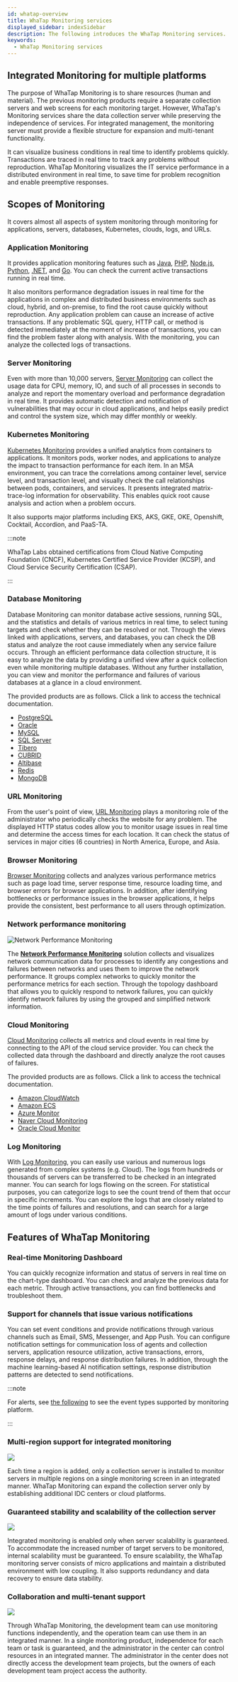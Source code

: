 ```yaml
---
id: whatap-overview
title: WhaTap Monitoring services
displayed_sidebar: indexSidebar
description: The following introduces the WhaTap Monitoring services.
keywords:
  - WhaTap Monitoring services
---
```


## Integrated Monitoring for multiple platforms

The purpose of WhaTap Monitoring is to share resources (human and material). The previous monitoring products require a separate collection servers and web screens for each monitoring target. However, WhaTap's Monitoring services share the data collection server while preserving the independence of services. For integrated management, the monitoring server must provide a flexible structure for expansion and multi-tenant functionality.

It can visualize business conditions in real time to identify problems quickly. Transactions are traced in real time to track any problems without reproduction. WhaTap Monitoring visualizes the IT service performance in a distributed environment in real time, to save time for problem recognition and enable preemptive responses.

<Youtube ko="QDBfdKQ9EOA" en="2bBfkYvjNW4" ja="2bBfkYvjNW4" />

## Scopes of Monitoring

It covers almost all aspects of system monitoring through monitoring for applications, servers, databases, Kubernetes, clouds, logs, and URLs.

### Application Monitoring

<Videos url="https://www.whatap.io/old/video/main-product/monitoring_step_0.mp4" />

It provides application monitoring features such as [Java](java/introduction), [PHP](php/introduction), [Node.js](nodejs/introduction), [Python](python/introduction), [.NET](dotnet/introduction), and [Go](golang/introduction). You can check the current active transactions running in real time. 

It also monitors performance degradation issues in real time for the applications in complex and distributed business environments such as cloud, hybrid, and on-premise, to find the root cause quickly without reproduction. Any application problem can cause an increase of active transactions. If any problematic SQL query, HTTP call, or method is detected immediately at the moment of increase of transactions, you can find the problem faster along with analysis. With the monitoring, you can analyze the collected logs of transactions.

### Server Monitoring

<Videos url="https://whatap-landing-resource.s3.ap-northeast-2.amazonaws.com/prd/application/monitoring_step_1.mp4" />

Even with more than 10,000 servers, [Server Monitoring](server/introduction) can collect the usage data for CPU, memory, IO, and such of all processes in seconds to analyze and report the momentary overload and performance degradation in real time. It provides automatic detection and notification of vulnerabilities that may occur in cloud applications, and helps easily predict and control the system size, which may differ monthly or weekly.

### Kubernetes Monitoring

<Videos url="https://img.whatap.io/23/11/06/022318en_kubernetes_.mp4" />

[Kubernetes Monitoring](kubernetes/introduction) provides a unified analytics from containers to applications. It monitors pods, worker nodes, and applications to analyze the impact to transaction performance for each item. In an MSA environment, you can trace the correlations among container level, service level, and transaction level, and visually check the call relationships between pods, containers, and services. It presents integrated matrix-trace-log information for observability. This enables quick root cause analysis and action when a problem occurs.

It also supports major platforms including EKS, AKS, GKE, OKE, Openshift, Cocktail, Accordion, and PaaS-TA.

:::note

WhaTap Labs obtained certifications from Cloud Native Computing Foundation (CNCF), Kubernetes Certified Service Provider (KCSP), and Cloud Service Security Certification (CSAP).

:::

### Database Monitoring

<Videos url="https://img.whatap.io/23/11/06/031831DB_prd.mp4" />

Database Monitoring can monitor database active sessions, running SQL, and the statistics and details of various metrics in real time, to select tuning targets and check whether they can be resolved or not. Through the views linked with applications, servers, and databases, you can check the DB status and analyze the root cause immediately when any service failure occurs. Through an efficient performance data collection structure, it is easy to analyze the data by providing a unified view after a quick collection even while monitoring multiple databases. Without any further installation, you can view and monitor the performance and failures of various databases at a glance in a cloud environment.

The provided products are as follows. Click a link to access the technical documentation.

- [PostgreSQL](postgresql/monitoring-intro)
- [Oracle](oracle/monitoring-intro)
- [MySQL](mysql/monitoring-intro)
- [SQL Server](mssql/monitoring-intro)
- [Tibero](tibero/monitoring-intro)
- [CUBRID](cubrid/monitoring-intro)
- [Altibase](altibase/monitoring-intro)
- [Redis](redis/monitoring-intro)
- [MongoDB](mongodb/monitoring-intro)

### URL Monitoring

<Videos url="https://whatap-landing-resource.s3.ap-northeast-2.amazonaws.com/prd/application/monitoring_step_4.mp4" />

From the user's point of view, [URL Monitoring](url/url-intro) plays a monitoring role of the administrator who periodically checks the website for any problem. The displayed HTTP status codes allow you to monitor usage issues in real time and determine the access times for each location. It can check the status of services in major cities (6 countries) in North America, Europe, and Asia.

### Browser Monitoring

<ImgLang img="browser-start.png" />

[Browser Monitoring](browser) collects and analyzes various performance metrics such as page load time, server response time, resource loading time, and browser errors for browser applications. In addition, after identifying bottlenecks or performance issues in the browser applications, it helps provide the consistent, best performance to all users through optimization.

### Network performance monitoring

![Network Performance Monitoring](https://preview.whatap.io/assets/assets/image/intro_npm.png)

The **[Network Performance Monitoring](npm/introduction)** solution collects and visualizes network communication data for processes to identify any congestions and failures between networks and uses them to improve the network performance. It groups complex networks to quickly monitor the performance metrics for each section. Through the topology dashboard that allows you to quickly respond to network failures, you can quickly identify network failures by using the grouped and simplified network information.

### Cloud Monitoring

[Cloud Monitoring](ref-cloud/cloud) collects all metrics and cloud events in real time by connecting to the API of the cloud service provider. You can check the collected data through the dashboard and directly analyze the root causes of failures.

The provided products are as follows. Click a link to access the technical documentation.

- [Amazon CloudWatch](amazon-cloudwatch/install-agent)
- [Amazon ECS](amazon-ecs/introduction)
- [Azure Monitor](azure/install-agent)
- [Naver Cloud Monitoring](ncloud/install-agent)
- [Oracle Cloud Monitor](oracle-cloud/install-agent)

### Log Monitoring

With [Log Monitoring](log/introduction), you can easily use various and numerous logs generated from complex systems (e.g. Cloud). The logs from hundreds or thousands of servers can be transferred to be checked in an integrated manner. You can search for logs flowing on the screen. For statistical purposes, you can categorize logs to see the count trend of them that occur in specific increments. You can explore the logs that are closely related to the time points of failures and resolutions, and can search for a large amount of logs under various conditions.

## Features of WhaTap Monitoring

### Real-time Monitoring Dashboard

<ImgLang img="apm-dashboard.png" />

You can quickly recognize information and status of servers in real time on the chart-type dashboard. You can check and analyze the previous data for each metric. Through active transactions, you can find bottlenecks and troubleshoot them.

### Support for channels that issue various notifications

<ImgLang img='overview-notification.png'/>

You can set event conditions and provide notifications through various channels such as Email, SMS, Messenger, and App Push. You can configure notification settings for communication loss of agents and collection servers, application resource utilization, active transactions, errors, response delays, and response distribution failures. In addition, through the machine learning-based AI notification settings, response distribution patterns are detected to send notifications.

:::note

For alerts, see [the following](support-env#support-notice) to see the event types supported by monitoring platform.

:::

### Multi-region support for integrated monitoring

![](/img/solution_06.jpg)

Each time a region is added, only a collection server is installed to monitor servers in multiple regions on a single monitoring screen in an integrated manner. WhaTap Monitoring can expand the collection server only by establishing additional IDC centers or cloud platforms.

### Guaranteed stability and scalability of the collection server

![](/img/solution_07.jpg)

Integrated monitoring is enabled only when server scalability is guaranteed. To accommodate the increased number of target servers to be monitored, internal scalability must be guaranteed. To ensure scalability, the WhaTap monitoring server consists of micro applications and maintain a distributed environment with low coupling. It also supports redundancy and data recovery to ensure data stability.

### Collaboration and multi-tenant support

![](/img/solution_08.jpg)

Through WhaTap Monitoring, the development team can use monitoring functions independently, and the operation team can use them in an integrated manner. In a single monitoring product, independence for each team or task is guaranteed, and the administrator in the center can control resources in an integrated manner. The administrator in the center does not directly access the development team projects, but the owners of each development team project access the authority.
